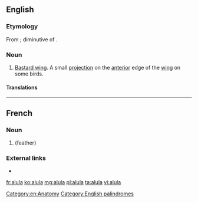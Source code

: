 ==English==
{{wikipedia}}

===Etymology===
From {{etyl|la|en}}; diminutive of {{term|ala||wing}}.

===Noun===
{{en-noun|alulae|alulas}}

# [[bastard wing|Bastard wing]]. A small [[projection]] on the [[anterior]] edge of the [[wing]] on some birds.

====Translations====
{{trans-see|bastard wing}}

[[Category:en:Anatomy]]
[[Category:English palindromes]]
----

==French==
{{wikipedia|lang=fr}}

===Noun===
{{fr-noun|f}}

# {{l/en|alula}} (feather)

===External links===
* {{R:TLFi}}

[[fr:alula]]
[[ko:alula]]
[[mg:alula]]
[[pl:alula]]
[[ta:alula]]
[[vi:alula]]